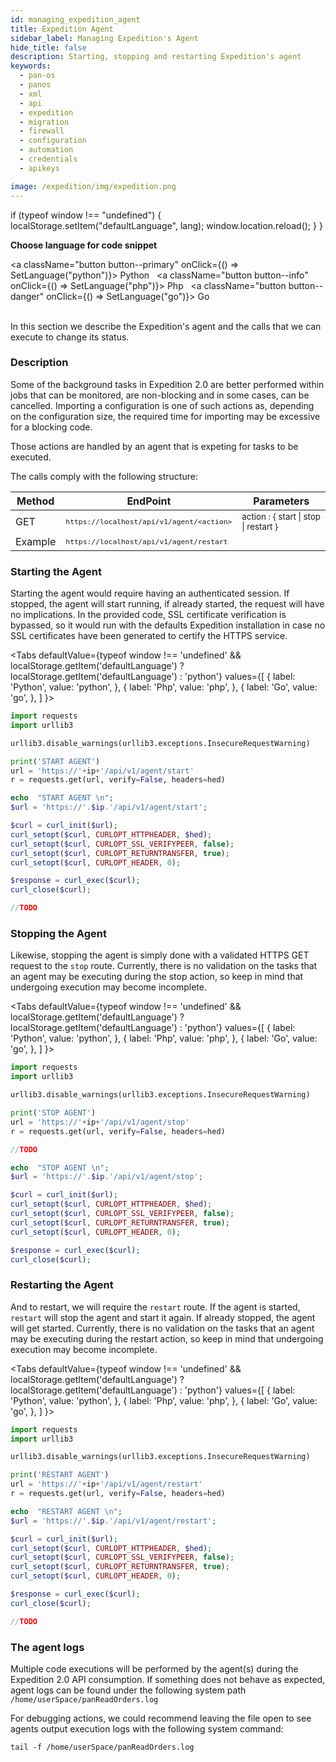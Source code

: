 ```yaml
---
id: managing_expedition_agent
title: Expedition Agent
sidebar_label: Managing Expedition's Agent
hide_title: false
description: Starting, stopping and restarting Expedition's agent
keywords:
  - pan-os
  - panos
  - xml
  - api
  - expedition
  - migration
  - firewall
  - configuration
  - automation
  - credentials
  - apikeys

image: /expedition/img/expedition.png
---
```


  if (typeof window !== "undefined") {
    localStorage.setItem("defaultLanguage", lang);
    window.location.reload();
  }
}

**Choose language for code snippet**

<a className="button button--primary" onClick={() => SetLanguage("python")}>
  Python
</a>
&nbsp;
<a className="button button--info" onClick={() => SetLanguage("php")}>
  Php
</a>&nbsp;
<a className="button button--danger" onClick={() => SetLanguage("go")}>
  Go
</a>
<br />
<br />

In this section we describe the Expedition's agent and the calls that we can execute to change its status.

### Description

Some of the background tasks in Expedition 2.0 are better performed within jobs that can be monitored, are non-blocking and in some cases, can be cancelled.
Importing a configuration is one of such actions as, depending on the configuration size, the required time for importing may be excessive for a blocking code.

Those actions are handled by an agent that is expeting for tasks to be executed.

The calls comply with the following structure:

| Method  | EndPoint                                                 | Parameters                                           |
| ------- | -------------------------------------------------------- | ---------------------------------------------------- |
| GET     | <small>`https://localhost/api/v1/agent/<action>`</small> | <small>action : { start \| stop \| restart }</small> |
| Example | <small>`https://localhost/api/v1/agent/restart`</small>  | <small></small>                                      |

### Starting the Agent

Starting the agent would require having an authenticated session. If stopped, the agent will start running, if already started, the request will have no implications.
In the provided code, SSL certificate verification is bypassed, so it would run with the defaults Expedition installation in case no SSL certificates have been generated
to certify the HTTPS service.

<Tabs defaultValue={typeof window !== 'undefined' && localStorage.getItem('defaultLanguage') ? localStorage.getItem('defaultLanguage') : 'python'}
values={[
{ label: 'Python', value: 'python', },
{ label: 'Php', value: 'php', },
{ label: 'Go', value: 'go', },
]
}>  
<TabItem value="python">

```python
import requests
import urllib3

urllib3.disable_warnings(urllib3.exceptions.InsecureRequestWarning)

print('START AGENT')
url = 'https://'+ip+'/api/v1/agent/start'
r = requests.get(url, verify=False, headers=hed)
```

</TabItem>

<TabItem value="php">

```php
echo  "START AGENT \n";
$url = 'https://'.$ip.'/api/v1/agent/start';

$curl = curl_init($url);
curl_setopt($curl, CURLOPT_HTTPHEADER, $hed);
curl_setopt($curl, CURLOPT_SSL_VERIFYPEER, false);
curl_setopt($curl, CURLOPT_RETURNTRANSFER, true);
curl_setopt($curl, CURLOPT_HEADER, 0);

$response = curl_exec($curl);
curl_close($curl);
```

</TabItem>

<TabItem value="go">

```go
//TODO
```

</TabItem> 
</Tabs>

### Stopping the Agent

Likewise, stopping the agent is simply done with a validated HTTPS GET request to the `stop` route.
Currently, there is no validation on the tasks that an agent may be executing during the stop action, so keep in mind that undergoing execution may become incomplete.

<Tabs defaultValue={typeof window !== 'undefined' && localStorage.getItem('defaultLanguage') ? localStorage.getItem('defaultLanguage') : 'python'}
values={[
{ label: 'Python', value: 'python', },
{ label: 'Php', value: 'php', },
{ label: 'Go', value: 'go', },
]
}>  
<TabItem value="python">

```python
import requests
import urllib3

urllib3.disable_warnings(urllib3.exceptions.InsecureRequestWarning)

print('STOP AGENT')
url = 'https://'+ip+'/api/v1/agent/stop'
r = requests.get(url, verify=False, headers=hed)
```

</TabItem> 
<TabItem value="go">

```go
//TODO
```

</TabItem>

<TabItem value="php">

```php
echo  "STOP AGENT \n";
$url = 'https://'.$ip.'/api/v1/agent/stop';

$curl = curl_init($url);
curl_setopt($curl, CURLOPT_HTTPHEADER, $hed);
curl_setopt($curl, CURLOPT_SSL_VERIFYPEER, false);
curl_setopt($curl, CURLOPT_RETURNTRANSFER, true);
curl_setopt($curl, CURLOPT_HEADER, 0);

$response = curl_exec($curl);
curl_close($curl);
```

</TabItem> 
</Tabs>

### Restarting the Agent

And to restart, we will require the `restart` route. If the agent is started, `restart` will stop the agent and start it again. If already stopped, the agent will get started.
Currently, there is no validation on the tasks that an agent may be executing during the restart action, so keep in mind that undergoing execution may become incomplete.

<Tabs defaultValue={typeof window !== 'undefined' && localStorage.getItem('defaultLanguage') ? localStorage.getItem('defaultLanguage') : 'python'}
values={[
{ label: 'Python', value: 'python', },
{ label: 'Php', value: 'php', },
{ label: 'Go', value: 'go', },
]
}>  
<TabItem value="python">

```python
import requests
import urllib3

urllib3.disable_warnings(urllib3.exceptions.InsecureRequestWarning)

print('RESTART AGENT')
url = 'https://'+ip+'/api/v1/agent/restart'
r = requests.get(url, verify=False, headers=hed)
```

</TabItem>

<TabItem value="php">

```php
echo  "RESTART AGENT \n";
$url = 'https://'.$ip.'/api/v1/agent/restart';

$curl = curl_init($url);
curl_setopt($curl, CURLOPT_HTTPHEADER, $hed);
curl_setopt($curl, CURLOPT_SSL_VERIFYPEER, false);
curl_setopt($curl, CURLOPT_RETURNTRANSFER, true);
curl_setopt($curl, CURLOPT_HEADER, 0);

$response = curl_exec($curl);
curl_close($curl);
```

</TabItem> 
<TabItem value="go">

```go
//TODO
```

</TabItem> 
</Tabs>

### The agent logs

Multiple code executions will be performed by the agent(s) during the Expedition 2.0 API consumption.
If something does not behave as expected, agent logs can be found under the following system path
`/home/userSpace/panReadOrders.log`

For debugging actions, we could recommend leaving the file open to see agents output execution logs with the following system command:

```system
tail -f /home/userSpace/panReadOrders.log
```
